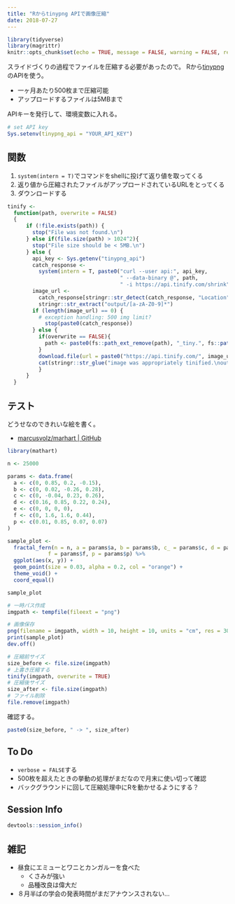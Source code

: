 ```yaml
---
title: "Rからtinypng APIで画像圧縮"
date: 2018-07-27
---
```


```r
library(tidyverse)
library(magrittr)
knitr::opts_chunk$set(echo = TRUE, message = FALSE, warning = FALSE, results = "hold")
```

スライドづくりの過程でファイルを圧縮する必要があったので。
Rから[tinypng](https://tinypng.com/)のAPIを使う。

- 一ヶ月あたり500枚まで圧縮可能
- アップロードするファイルは5MBまで

APIキーを発行して、環境変数に入れる。

```r
# set API key
Sys.setenv(tinypng_api = "YOUR_API_KEY")
```

## 関数

1. `system(intern = T)`でコマンドをshellに投げて返り値を取ってくる
2. 返り値から圧縮されたファイルがアップロードされているURLをとってくる
3. ダウンロードする

```r
tinify <-
  function(path, overwrite = FALSE) 
  {
      if (!file.exists(path)) {
        stop("File was not found.\n")
      } else if(file.size(path) > 1024^2){
        stop("File size should be < 5MB.\n")
      } else {
        api_key <- Sys.getenv("tinypng_api")
        catch_response <-
          system(intern = T, paste0("curl --user api:", api_key,
                                    " --data-binary @", path,
                                    " -i https://api.tinify.com/shrink"))
        image_url <-
          catch_response[stringr::str_detect(catch_response, "Location")] %>%
          stringr::str_extract("output/[a-zA-Z0-9]*")
        if (length(image_url) == 0) {
          # exception handling: 500 img limit?
            stop(paste0(catch_response))
        } else {
          if(overwrite == FALSE){
            path <- paste0(fs::path_ext_remove(path), "_tiny.", fs::path_ext(path))
          }
          download.file(url = paste0("https://api.tinify.com/", image_url), destfile = path)
          cat(stringr::str_glue("image was appropriately tinified.\noutput: {path}\n"))
          }
      }
  }
```


## テスト

どうせなのできれいな絵を書く。

- [marcusvolz/marhart | GitHub](https://github.com/marcusvolz/mathart)

```r
library(mathart)

n <- 25000

params <- data.frame(
  a <- c(0, 0.85, 0.2, -0.15),
  b <- c(0, 0.02, -0.26, 0.28),
  c <- c(0, -0.04, 0.23, 0.26),
  d <- c(0.16, 0.85, 0.22, 0.24),
  e <- c(0, 0, 0, 0),
  f <- c(0, 1.6, 1.6, 0.44),
  p <- c(0.01, 0.85, 0.07, 0.07)
)

sample_plot <-
  fractal_fern(n = n, a = params$a, b = params$b, c_ = params$c, d = params$d, e = params$e,
             f = params$f, p = params$p) %>%
  ggplot(aes(x, y)) +
  geom_point(size = 0.03, alpha = 0.2, col = "orange") +
  theme_void() +
  coord_equal()

sample_plot
```

```r
# 一時パス作成
imgpath <- tempfile(fileext = "png")

# 画像保存
png(filename = imgpath, width = 10, height = 10, units = "cm", res = 300)
print(sample_plot)
dev.off()

# 圧縮前サイズ
size_before <- file.size(imgpath)
# 上書き圧縮する
tinify(imgpath, overwrite = TRUE)
# 圧縮後サイズ
size_after <- file.size(imgpath)
# ファイル削除
file.remove(imgpath)
```

確認する。

```r
paste0(size_before, " -> ", size_after)
```


## To Do

- `verbose = FALSE`する
- 500枚を超えたときの挙動の処理がまだなので月末に使い切って確認
- バックグラウンドに回して圧縮処理中にRを動かせるようにする？


## Session Info

```r
devtools::session_info()
```

## 雑記

- 昼食にエミューとワニとカンガルーを食べた
    - くさみが強い
    - 品種改良は偉大だ
- ８月半ばの学会の発表時間がまだアナウンスされない...